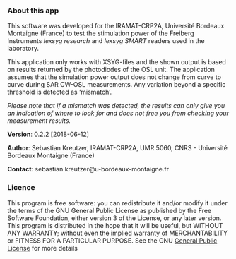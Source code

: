 ### About this app

This software was developed for the IRAMAT-CRP2A, Université Bordeaux Montaigne (France) to test the stimulation power of the Freiberg Instruments *lexsyg research* and *lexsyg SMART* readers used in the laboratory.

This application only works with XSYG-files and the shown output is based on results returned by the photodiodes of the OSL unit. The application assumes that the simulation power output does not change from curve to curve during SAR CW-OSL measurements. Any variation beyond a specific threshold is detected as 'mismatch'.

*Please note that if a mismatch was detected, the results can only give you an indication of where to look for and does not free you from checking your measurement results.*

**Version**: 0.2.2 [2018-06-12]

**Author**: Sebastian Kreutzer, IRAMAT-CRP2A, UMR 5060, CNRS - Université Bordeaux Montaigne (France)

**Contact**: sebastian.kreutzer@u-bordeaux-montaigne.fr

### Licence

This program is free software: you can redistribute it and/or modify it 
under the terms of the GNU General Public License as published by the
Free Software Foundation, either version 3 of the License, or any later version.
This program is distributed in the hope that it will be useful, but WITHOUT ANY WARRANTY; without even the implied warranty of MERCHANTABILITY or FITNESS FOR A PARTICULAR PURPOSE. See the GNU [General Public License](https://www.gnu.org/licenses/gpl-3.0.en.html) for more details
